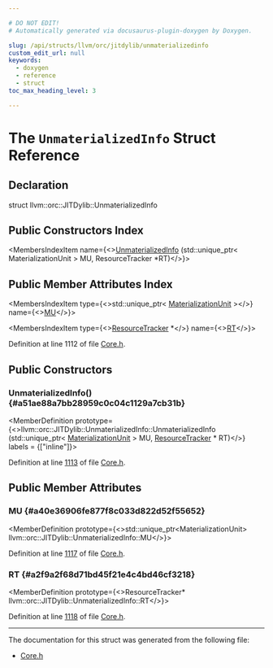 ```yaml
---

# DO NOT EDIT!
# Automatically generated via docusaurus-plugin-doxygen by Doxygen.

slug: /api/structs/llvm/orc/jitdylib/unmaterializedinfo
custom_edit_url: null
keywords:
  - doxygen
  - reference
  - struct
toc_max_heading_level: 3

---
```





# The `UnmaterializedInfo` Struct Reference

<DoxygenPage pluginConfig={pluginConfig}>



## Declaration

<CodeBlock>struct llvm::orc::JITDylib::UnmaterializedInfo</CodeBlock>

## Public Constructors Index

<MembersIndex>

<MembersIndexItem
  name={<><a href="#a51ae88a7bb28959c0c04c1129a7cb31b">UnmaterializedInfo</a> (std::unique&#95;ptr&lt; MaterializationUnit &gt; MU, ResourceTracker &#42;RT)</>}>
</MembersIndexItem>

</MembersIndex>

## Public Member Attributes Index

<MembersIndex>

<MembersIndexItem
  type={<>std::unique&#95;ptr&lt; <a href="/docs/api/classes/llvm/orc/materializationunit">MaterializationUnit</a> &gt;</>}
  name={<><a href="#a40e36906fe877f8c033d822d52f55652">MU</a></>}>
</MembersIndexItem>

<MembersIndexItem
  type={<><a href="/docs/api/classes/llvm/orc/resourcetracker">ResourceTracker</a> &#42;</>}
  name={<><a href="#a2f9a2f68d71bd45f21e4c4bd46cf3218">RT</a></>}>
</MembersIndexItem>

</MembersIndex>


Definition at line 1112 of file <a href="/docs/api/files/include/include/llvm/include/llvm/executionengine/include/llvm/executionengine/orc/core-h">Core.h</a>.

<SectionDefinition>

## Public Constructors

### UnmaterializedInfo() {#a51ae88a7bb28959c0c04c1129a7cb31b}

<MemberDefinition
  prototype={<>llvm::orc::JITDylib::UnmaterializedInfo::UnmaterializedInfo (std::unique&#95;ptr&lt; <a href="/docs/api/classes/llvm/orc/materializationunit">MaterializationUnit</a> &gt; MU, <a href="/docs/api/classes/llvm/orc/resourcetracker">ResourceTracker</a> &#42; RT)</>}
  labels = {["inline"]}>

Definition at line <a href="/docs/api/files/include/include/llvm/include/llvm/executionengine/include/llvm/executionengine/orc/core-h/#l01113">1113</a> of file <a href="/docs/api/files/include/include/llvm/include/llvm/executionengine/include/llvm/executionengine/orc/core-h">Core.h</a>.
</MemberDefinition>

</SectionDefinition>

<SectionDefinition>

## Public Member Attributes

### MU {#a40e36906fe877f8c033d822d52f55652}

<MemberDefinition
  prototype={<>std::unique&#95;ptr&lt;MaterializationUnit&gt; llvm::orc::JITDylib::UnmaterializedInfo::MU</>}>

Definition at line <a href="/docs/api/files/include/include/llvm/include/llvm/executionengine/include/llvm/executionengine/orc/core-h/#l01117">1117</a> of file <a href="/docs/api/files/include/include/llvm/include/llvm/executionengine/include/llvm/executionengine/orc/core-h">Core.h</a>.
</MemberDefinition>

### RT {#a2f9a2f68d71bd45f21e4c4bd46cf3218}

<MemberDefinition
  prototype={<>ResourceTracker&#42; llvm::orc::JITDylib::UnmaterializedInfo::RT</>}>

Definition at line <a href="/docs/api/files/include/include/llvm/include/llvm/executionengine/include/llvm/executionengine/orc/core-h/#l01118">1118</a> of file <a href="/docs/api/files/include/include/llvm/include/llvm/executionengine/include/llvm/executionengine/orc/core-h">Core.h</a>.
</MemberDefinition>

</SectionDefinition>

<hr/>

The documentation for this struct was generated from the following file:

<ul>
<li><a href="/docs/api/files/include/include/llvm/include/llvm/executionengine/include/llvm/executionengine/orc/core-h">Core.h</a></li>
</ul>

</DoxygenPage>
